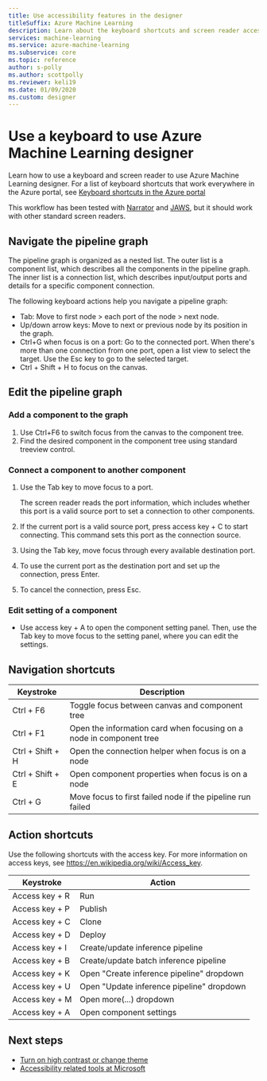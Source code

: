 ```yaml
---
title: Use accessibility features in the designer
titleSuffix: Azure Machine Learning
description: Learn about the keyboard shortcuts and screen reader accessibility features available in the designer.
services: machine-learning
ms.service: azure-machine-learning
ms.subservice: core
ms.topic: reference
author: s-polly
ms.author: scottpolly
ms.reviewer: keli19
ms.date: 01/09/2020
ms.custom: designer
---
```


# Use a keyboard to use Azure Machine Learning designer

Learn how to use a keyboard and screen reader to use Azure Machine Learning designer. For a list of keyboard shortcuts that work everywhere in the Azure portal, see [Keyboard shortcuts in the Azure portal](/azure/azure-portal/azure-portal-keyboard-shortcuts)

This workflow has been tested with [Narrator](https://support.microsoft.com/help/22798/windows-10-complete-guide-to-narrator) and [JAWS](https://www.freedomscientific.com/products/software/jaws/), but it should work with other standard screen readers.

## Navigate the pipeline graph

The pipeline graph is organized as a nested list. The outer list is a component list, which describes all the components in the pipeline graph. The inner list is a connection list, which describes input/output ports and details for a specific component connection. 

The following keyboard actions help you navigate a pipeline graph: 

- Tab: Move to first node > each port of the node > next node.
- Up/down arrow keys: Move to next or previous node by its position in the graph.
- Ctrl+G when focus is on a port: Go to the connected port. When there's more than one connection from one port, open a list view to select the target. Use the Esc key to go to the selected target.
- Ctrl + Shift + H to focus on the canvas.

## Edit the pipeline graph

### Add a component to the graph

1. Use Ctrl+F6 to switch focus from the canvas to the component tree.
1. Find the desired component in the component tree using standard treeview control.

### Connect a component to another component

1. Use the Tab key to move focus to a port. 
   
   The screen reader reads the port information, which includes whether this port is a valid source port to set a connection to other components.   

1. If the current port is a valid source port, press access key + C to start connecting. This command sets this port as the connection source. 
1. Using the Tab key, move focus through every available destination port.
1. To use the current port as the destination port and set up the connection, press Enter. 
1. To cancel the connection, press Esc. 

### Edit setting of a component

- Use access key + A to open the component setting panel. Then, use the Tab key to move focus to the setting panel, where you can edit the settings. 

## Navigation shortcuts

| Keystroke | Description |
|-|-|
| Ctrl + F6 | Toggle focus between canvas and component tree |
| Ctrl + F1   | Open the information card when focusing on a node in component tree |
| Ctrl + Shift + H | Open the connection helper when focus is on a node |
| Ctrl + Shift + E | Open component properties when focus is on a node |
| Ctrl + G | Move focus to first failed node if the pipeline run failed |

## Action shortcuts

Use the following shortcuts with the access key. For more information on access keys, see https://en.wikipedia.org/wiki/Access_key.

| Keystroke | Action |
|-|-|
| Access key + R | Run |
| Access key + P | Publish |
| Access key + C | Clone |
| Access key + D | Deploy |
| Access key + I | Create/update inference pipeline |
| Access key + B | Create/update batch inference pipeline |
| Access key + K | Open "Create inference pipeline" dropdown |
| Access key + U | Open "Update inference pipeline" dropdown |
| Access key + M | Open more(...) dropdown |
| Access key + A | Open component settings |

## Next steps

- [Turn on high contrast or change theme](/azure/azure-portal/set-preferences#choose-a-theme-or-enable-high-contrast)
- [Accessibility related tools at Microsoft](https://www.microsoft.com/accessibility)
